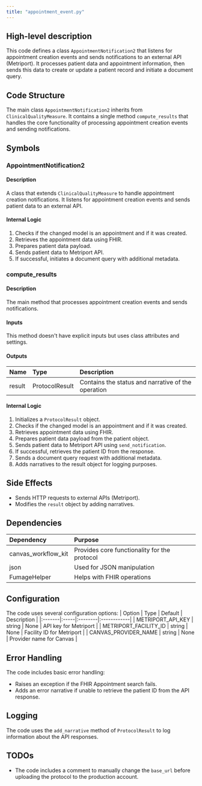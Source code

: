 ```yaml
---
title: "appointment_event.py"
---
```


## High-level description
This code defines a class `AppointmentNotification2` that listens for appointment creation events and sends notifications to an external API (Metriport). It processes patient data and appointment information, then sends this data to create or update a patient record and initiate a document query.

## Code Structure
The main class `AppointmentNotification2` inherits from `ClinicalQualityMeasure`. It contains a single method `compute_results` that handles the core functionality of processing appointment creation events and sending notifications.

## Symbols

### AppointmentNotification2
#### Description
A class that extends `ClinicalQualityMeasure` to handle appointment creation notifications. It listens for appointment creation events and sends patient data to an external API.

#### Internal Logic
1. Checks if the changed model is an appointment and if it was created.
2. Retrieves the appointment data using FHIR.
3. Prepares patient data payload.
4. Sends patient data to Metriport API.
5. If successful, initiates a document query with additional metadata.

### compute_results
#### Description
The main method that processes appointment creation events and sends notifications.

#### Inputs
This method doesn't have explicit inputs but uses class attributes and settings.

#### Outputs
| Name | Type | Description |
|:-----|:-----|:------------|
| result | ProtocolResult | Contains the status and narrative of the operation |

#### Internal Logic
1. Initializes a `ProtocolResult` object.
2. Checks if the changed model is an appointment and if it was created.
3. Retrieves appointment data using FHIR.
4. Prepares patient data payload from the patient object.
5. Sends patient data to Metriport API using `send_notification`.
6. If successful, retrieves the patient ID from the response.
7. Sends a document query request with additional metadata.
8. Adds narratives to the result object for logging purposes.

## Side Effects
- Sends HTTP requests to external APIs (Metriport).
- Modifies the `result` object by adding narratives.

## Dependencies
| Dependency | Purpose |
|:-----------|:--------|
| canvas_workflow_kit | Provides core functionality for the protocol |
| json | Used for JSON manipulation |
| FumageHelper | Helps with FHIR operations |

## Configuration
The code uses several configuration options:
| Option | Type | Default | Description |
|:-------|:-----|:--------|:------------|
| METRIPORT_API_KEY | string | None | API key for Metriport |
| METRIPORT_FACILITY_ID | string | None | Facility ID for Metriport |
| CANVAS_PROVIDER_NAME | string | None | Provider name for Canvas |

## Error Handling
The code includes basic error handling:
- Raises an exception if the FHIR Appointment search fails.
- Adds an error narrative if unable to retrieve the patient ID from the API response.

## Logging
The code uses the `add_narrative` method of `ProtocolResult` to log information about the API responses.

## TODOs
- The code includes a comment to manually change the `base_url` before uploading the protocol to the production account.
